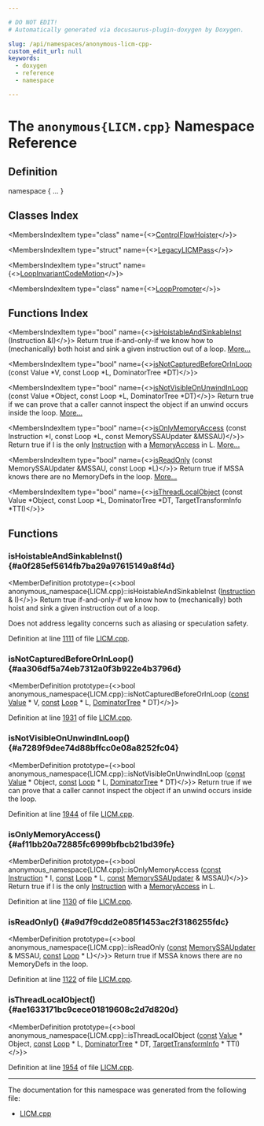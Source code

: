 ```yaml
---

# DO NOT EDIT!
# Automatically generated via docusaurus-plugin-doxygen by Doxygen.

slug: /api/namespaces/anonymous-licm-cpp-
custom_edit_url: null
keywords:
  - doxygen
  - reference
  - namespace

---
```





# The `anonymous{LICM.cpp}` Namespace Reference

<DoxygenPage pluginConfig={pluginConfig}>



## Definition

<CodeBlock>namespace &#123; ... &#125;</CodeBlock>

## Classes Index

<MembersIndex>

<MembersIndexItem
  type="class"
  name={<><a href="/docs/api/classes/anonymous-namespace-licm-cpp-/controlflowhoister">ControlFlowHoister</a></>}>
</MembersIndexItem>

<MembersIndexItem
  type="struct"
  name={<><a href="/docs/api/structs/anonymous-namespace-licm-cpp-/legacylicmpass">LegacyLICMPass</a></>}>
</MembersIndexItem>

<MembersIndexItem
  type="struct"
  name={<><a href="/docs/api/structs/anonymous-namespace-licm-cpp-/loopinvariantcodemotion">LoopInvariantCodeMotion</a></>}>
</MembersIndexItem>

<MembersIndexItem
  type="class"
  name={<><a href="/docs/api/classes/anonymous-namespace-licm-cpp-/looppromoter">LoopPromoter</a></>}>
</MembersIndexItem>

</MembersIndex>

## Functions Index

<MembersIndex>

<MembersIndexItem
  type="bool"
  name={<><a href="#a0f285ef5614fb7ba29a97615149a8f4d">isHoistableAndSinkableInst</a> (Instruction &amp;I)</>}>
Return true if-and-only-if we know how to (mechanically) both hoist and sink a given instruction out of a loop. <a href="#a0f285ef5614fb7ba29a97615149a8f4d">More...</a>
</MembersIndexItem>

<MembersIndexItem
  type="bool"
  name={<><a href="#aa306df5a74eb7312a0f3b922e4b3796d">isNotCapturedBeforeOrInLoop</a> (const Value &#42;V, const Loop &#42;L, DominatorTree &#42;DT)</>}>
</MembersIndexItem>

<MembersIndexItem
  type="bool"
  name={<><a href="#a7289f9dee74d88bffcc0e08a8252fc04">isNotVisibleOnUnwindInLoop</a> (const Value &#42;Object, const Loop &#42;L, DominatorTree &#42;DT)</>}>
Return true if we can prove that a caller cannot inspect the object if an unwind occurs inside the loop. <a href="#a7289f9dee74d88bffcc0e08a8252fc04">More...</a>
</MembersIndexItem>

<MembersIndexItem
  type="bool"
  name={<><a href="#af11bb20a72885fc6999bfbcb21bd39fe">isOnlyMemoryAccess</a> (const Instruction &#42;I, const Loop &#42;L, const MemorySSAUpdater &amp;MSSAU)</>}>
Return true if I is the only <a href="/docs/api/classes/llvm/instruction">Instruction</a> with a <a href="/docs/api/classes/llvm/memoryaccess">MemoryAccess</a> in L. <a href="#af11bb20a72885fc6999bfbcb21bd39fe">More...</a>
</MembersIndexItem>

<MembersIndexItem
  type="bool"
  name={<><a href="#a9d7f9cdd2e085f1453ac2f3186255fdc">isReadOnly</a> (const MemorySSAUpdater &amp;MSSAU, const Loop &#42;L)</>}>
Return true if MSSA knows there are no MemoryDefs in the loop. <a href="#a9d7f9cdd2e085f1453ac2f3186255fdc">More...</a>
</MembersIndexItem>

<MembersIndexItem
  type="bool"
  name={<><a href="#ae1633171bc9cece01819608c2d7d820d">isThreadLocalObject</a> (const Value &#42;Object, const Loop &#42;L, DominatorTree &#42;DT, TargetTransformInfo &#42;TTI)</>}>
</MembersIndexItem>

</MembersIndex>


<SectionDefinition>

## Functions

### isHoistableAndSinkableInst() {#a0f285ef5614fb7ba29a97615149a8f4d}

<MemberDefinition
  prototype={<>bool anonymous&#95;namespace&#123;LICM.cpp&#125;::isHoistableAndSinkableInst (<a href="/docs/api/classes/llvm/instruction">Instruction</a> &amp; I)</>}>
Return true if-and-only-if we know how to (mechanically) both hoist and sink a given instruction out of a loop.

Does not address legality concerns such as aliasing or speculation safety.

Definition at line <a href="/docs/api/files/lib/lib/transforms/lib/transforms/scalar/licm-cpp/#l01111">1111</a> of file <a href="/docs/api/files/lib/lib/transforms/lib/transforms/scalar/licm-cpp">LICM.cpp</a>.
</MemberDefinition>

### isNotCapturedBeforeOrInLoop() {#aa306df5a74eb7312a0f3b922e4b3796d}

<MemberDefinition
  prototype={<>bool anonymous&#95;namespace&#123;LICM.cpp&#125;::isNotCapturedBeforeOrInLoop (<a href="/docs/api/files/lib/lib/target/lib/target/aarch64/aarch64promoteconstant-cpp/#a90f8350fecae261c25be85d38b451bff">const</a> <a href="/docs/api/classes/llvm/value">Value</a> &#42; V, <a href="/docs/api/files/lib/lib/target/lib/target/aarch64/aarch64promoteconstant-cpp/#a90f8350fecae261c25be85d38b451bff">const</a> <a href="/docs/api/classes/llvm/loop">Loop</a> &#42; L, <a href="/docs/api/classes/llvm/dominatortree">DominatorTree</a> &#42; DT)</>}>

Definition at line <a href="/docs/api/files/lib/lib/transforms/lib/transforms/scalar/licm-cpp/#l01931">1931</a> of file <a href="/docs/api/files/lib/lib/transforms/lib/transforms/scalar/licm-cpp">LICM.cpp</a>.
</MemberDefinition>

### isNotVisibleOnUnwindInLoop() {#a7289f9dee74d88bffcc0e08a8252fc04}

<MemberDefinition
  prototype={<>bool anonymous&#95;namespace&#123;LICM.cpp&#125;::isNotVisibleOnUnwindInLoop (<a href="/docs/api/files/lib/lib/target/lib/target/aarch64/aarch64promoteconstant-cpp/#a90f8350fecae261c25be85d38b451bff">const</a> <a href="/docs/api/classes/llvm/value">Value</a> &#42; Object, <a href="/docs/api/files/lib/lib/target/lib/target/aarch64/aarch64promoteconstant-cpp/#a90f8350fecae261c25be85d38b451bff">const</a> <a href="/docs/api/classes/llvm/loop">Loop</a> &#42; L, <a href="/docs/api/classes/llvm/dominatortree">DominatorTree</a> &#42; DT)</>}>
Return true if we can prove that a caller cannot inspect the object if an unwind occurs inside the loop.

Definition at line <a href="/docs/api/files/lib/lib/transforms/lib/transforms/scalar/licm-cpp/#l01944">1944</a> of file <a href="/docs/api/files/lib/lib/transforms/lib/transforms/scalar/licm-cpp">LICM.cpp</a>.
</MemberDefinition>

### isOnlyMemoryAccess() {#af11bb20a72885fc6999bfbcb21bd39fe}

<MemberDefinition
  prototype={<>bool anonymous&#95;namespace&#123;LICM.cpp&#125;::isOnlyMemoryAccess (<a href="/docs/api/files/lib/lib/target/lib/target/aarch64/aarch64promoteconstant-cpp/#a90f8350fecae261c25be85d38b451bff">const</a> <a href="/docs/api/classes/llvm/instruction">Instruction</a> &#42; I, <a href="/docs/api/files/lib/lib/target/lib/target/aarch64/aarch64promoteconstant-cpp/#a90f8350fecae261c25be85d38b451bff">const</a> <a href="/docs/api/classes/llvm/loop">Loop</a> &#42; L, <a href="/docs/api/files/lib/lib/target/lib/target/aarch64/aarch64promoteconstant-cpp/#a90f8350fecae261c25be85d38b451bff">const</a> <a href="/docs/api/classes/llvm/memoryssaupdater">MemorySSAUpdater</a> &amp; MSSAU)</>}>
Return true if I is the only <a href="/docs/api/classes/llvm/instruction">Instruction</a> with a <a href="/docs/api/classes/llvm/memoryaccess">MemoryAccess</a> in L.

Definition at line <a href="/docs/api/files/lib/lib/transforms/lib/transforms/scalar/licm-cpp/#l01130">1130</a> of file <a href="/docs/api/files/lib/lib/transforms/lib/transforms/scalar/licm-cpp">LICM.cpp</a>.
</MemberDefinition>

### isReadOnly() {#a9d7f9cdd2e085f1453ac2f3186255fdc}

<MemberDefinition
  prototype={<>bool anonymous&#95;namespace&#123;LICM.cpp&#125;::isReadOnly (<a href="/docs/api/files/lib/lib/target/lib/target/aarch64/aarch64promoteconstant-cpp/#a90f8350fecae261c25be85d38b451bff">const</a> <a href="/docs/api/classes/llvm/memoryssaupdater">MemorySSAUpdater</a> &amp; MSSAU, <a href="/docs/api/files/lib/lib/target/lib/target/aarch64/aarch64promoteconstant-cpp/#a90f8350fecae261c25be85d38b451bff">const</a> <a href="/docs/api/classes/llvm/loop">Loop</a> &#42; L)</>}>
Return true if MSSA knows there are no MemoryDefs in the loop.

Definition at line <a href="/docs/api/files/lib/lib/transforms/lib/transforms/scalar/licm-cpp/#l01122">1122</a> of file <a href="/docs/api/files/lib/lib/transforms/lib/transforms/scalar/licm-cpp">LICM.cpp</a>.
</MemberDefinition>

### isThreadLocalObject() {#ae1633171bc9cece01819608c2d7d820d}

<MemberDefinition
  prototype={<>bool anonymous&#95;namespace&#123;LICM.cpp&#125;::isThreadLocalObject (<a href="/docs/api/files/lib/lib/target/lib/target/aarch64/aarch64promoteconstant-cpp/#a90f8350fecae261c25be85d38b451bff">const</a> <a href="/docs/api/classes/llvm/value">Value</a> &#42; Object, <a href="/docs/api/files/lib/lib/target/lib/target/aarch64/aarch64promoteconstant-cpp/#a90f8350fecae261c25be85d38b451bff">const</a> <a href="/docs/api/classes/llvm/loop">Loop</a> &#42; L, <a href="/docs/api/classes/llvm/dominatortree">DominatorTree</a> &#42; DT, <a href="/docs/api/classes/llvm/targettransforminfo">TargetTransformInfo</a> &#42; TTI)</>}>

Definition at line <a href="/docs/api/files/lib/lib/transforms/lib/transforms/scalar/licm-cpp/#l01954">1954</a> of file <a href="/docs/api/files/lib/lib/transforms/lib/transforms/scalar/licm-cpp">LICM.cpp</a>.
</MemberDefinition>

</SectionDefinition>

<hr/>

The documentation for this namespace was generated from the following file:

<ul>
<li><a href="/docs/api/files/lib/lib/transforms/lib/transforms/scalar/licm-cpp">LICM.cpp</a></li>
</ul>

</DoxygenPage>

